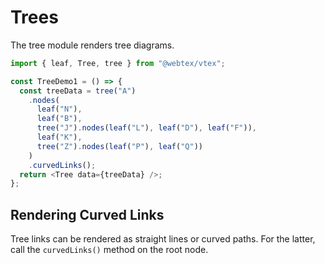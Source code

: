 
# Trees

The tree module renders tree diagrams.

<TreeDemo1 />

```typescript
import { leaf, Tree, tree } from "@webtex/vtex";

const TreeDemo1 = () => {
  const treeData = tree("A")
    .nodes(
      leaf("N"),
      leaf("B"),
      tree("J").nodes(leaf("L"), leaf("D"), leaf("F")),
      leaf("K"),
      tree("Z").nodes(leaf("P"), leaf("Q"))
    )
    .curvedLinks();
  return <Tree data={treeData} />;
};
```

## Rendering Curved Links

Tree links can be rendered as straight lines or curved paths.
For the latter, call the `curvedLinks()` method on the root node.
